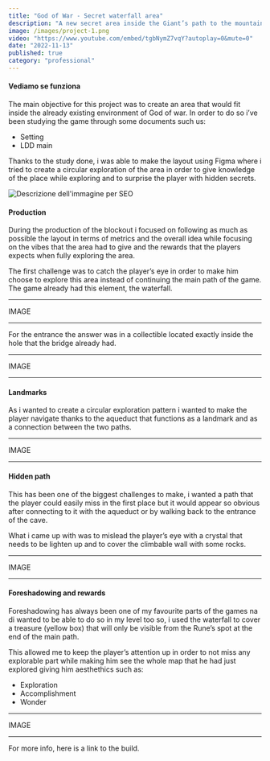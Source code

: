 ```yaml
---
title: "God of War - Secret waterfall area"
description: "A new secret area inside the Giant’s path to the mountain."
image: /images/project-1.png
video: "https://www.youtube.com/embed/tgbNymZ7vqY?autoplay=0&mute=0"
date: "2022-11-13"
published: true
category: "professional"
---
```


#### Vediamo se funziona

The main objective for this project was to create an area that would fit inside the already
existing environment of God of war.
In order to do so i’ve been studying the game through some documents such us:

- Setting
- LDD main

Thanks to the study done, i was able to make the layout using Figma where i tried to create
a circular exploration of the area in order to give knowledge of the place while exploring
and to surprise the player with hidden secrets.

![Descrizione dell'immagine per SEO](/images/Layout-completo.png "Layout")

#### Production

During the production of the blockout i focused on following as much as possible the layout in
terms of metrics and the overall idea while focusing on the vibes that the area had to give and
the rewards that the players expects when fully exploring the area.

The first challenge was to catch the player’s eye in order to make him choose to explore this
area instead of continuing the main path of the game.
The game already had this element, the waterfall.

---

IMAGE

---

For the entrance the answer was in a collectible located exactly inside the hole that the bridge
already had.

---

IMAGE

---

#### Landmarks

As i wanted to create a circular exploration pattern i wanted to make the player navigate thanks
to the aqueduct that functions as a landmark and as a connection between the two paths.

---

IMAGE

---

#### Hidden path

This has been one of the biggest challenges to make, i wanted a path that the player could
easily miss in the first place but it would appear so obvious after connecting to it with
the aqueduct or by walking back to the entrance of the cave.

What i came up with was to mislead the player’s eye with a crystal that needs to be lighten up
and to cover the climbable wall with some rocks.

---

IMAGE

---

#### Foreshadowing and rewards

Foreshadowing has always been one of my favourite parts of the games na di wanted to be
able to do so in my level too so, i used the waterfall to cover a treasure (yellow box)
that will only be visible from the Rune’s spot at the end of the main path.

This allowed me to keep the player’s attention up in order to not miss any explorable
part while making him see the whole map that he had just explored giving him aesthethics
such as:

- Exploration
- Accomplishment
- Wonder

---

IMAGE

---

For more info, here is a link to the build.